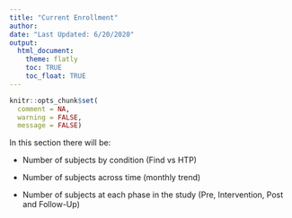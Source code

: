 ```yaml
---
title: "Current Enrollment"
author: 
date: "Last Updated: 6/20/2020"
output: 
  html_document:
    theme: flatly
    toc: TRUE
    toc_float: TRUE
---
```


```r
knitr::opts_chunk$set(
  comment = NA,
  warning = FALSE,
  message = FALSE)
```

In this section there will be:
  
  - Number of subjects by condition (Find vs HTP)
  
  - Number of subjects across time (monthly trend)
  
  - Number of subjects at each phase in the study (Pre, Intervention, Post and Follow-Up)


